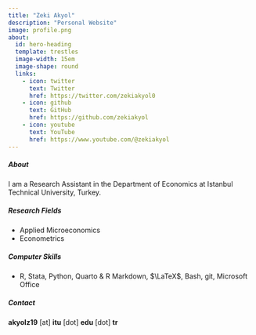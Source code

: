 ```yaml
---
title: "Zeki Akyol"
description: "Personal Website"
image: profile.png
about:
  id: hero-heading
  template: trestles
  image-width: 15em
  image-shape: round
  links:
    - icon: twitter
      text: Twitter
      href: https://twitter.com/zekiakyol0
    - icon: github
      text: GitHub
      href: https://github.com/zekiakyol
    - icon: youtube
      text: YouTube
      href: https://www.youtube.com/@zekiakyol
---
```


:::{#hero-heading}
##### **About**

I am a Research Assistant in the Department of Economics at Istanbul Technical University, Turkey.

##### **Research Fields**

- Applied Microeconomics
- Econometrics

##### **Computer Skills**

- R, Stata, Python, Quarto & R Markdown, $\LaTeX$, Bash, git, Microsoft Office

##### **Contact**

**akyolz19** [at] **itu** [dot] **edu** [dot] **tr**
:::